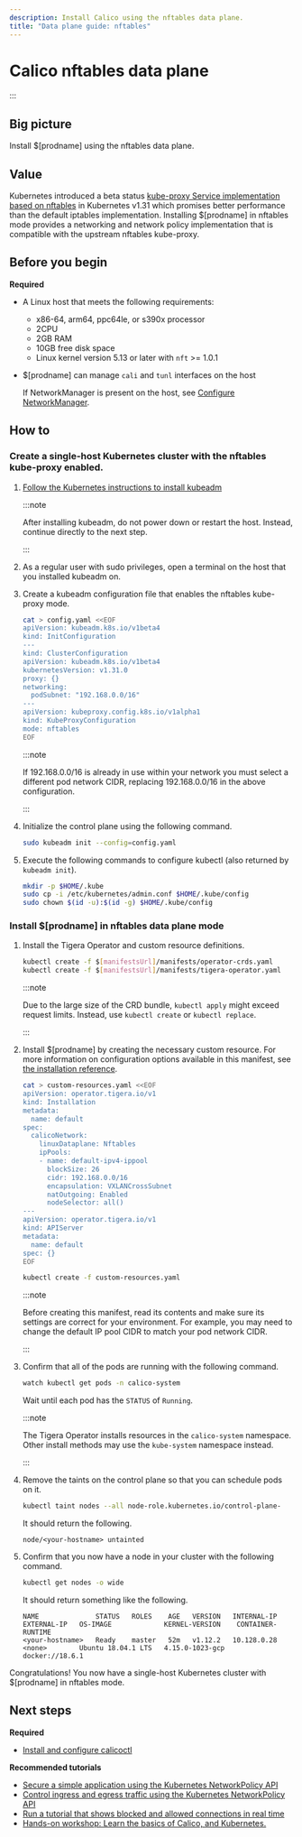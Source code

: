 ```yaml
---
description: Install Calico using the nftables data plane.
title: "Data plane guide: nftables"
---
```


# Calico nftables data plane

:::
## Big picture

Install $[prodname] using the nftables data plane.

## Value

Kubernetes introduced a beta status [kube-proxy Service implementation based on nftables](https://kubernetes.io/docs/reference/networking/virtual-ips/#proxy-mode-nftables)
in Kubernetes v1.31 which promises better performance than the default iptables implementation.
Installing $[prodname] in nftables mode provides a networking and network policy implementation that is compatible with the upstream nftables kube-proxy.

## Before you begin

**Required**

- A Linux host that meets the following requirements:

  - x86-64, arm64, ppc64le, or s390x processor
  - 2CPU
  - 2GB RAM
  - 10GB free disk space
  - Linux kernel version 5.13 or later with `nft` >= 1.0.1

- $[prodname] can manage `cali` and `tunl` interfaces on the host

  If NetworkManager is present on the host, see [Configure NetworkManager](../../operations/troubleshoot/troubleshooting.mdx#configure-networkmanager).

## How to

### Create a single-host Kubernetes cluster with the nftables kube-proxy enabled.

1. [Follow the Kubernetes instructions to install kubeadm](https://kubernetes.io/docs/setup/production-environment/tools/kubeadm/install-kubeadm/)

   :::note

   After installing kubeadm, do not power down or restart
   the host. Instead, continue directly to the next step.

   :::

1. As a regular user with sudo privileges, open a terminal on the host that you installed kubeadm on.

1. Create a kubeadm configuration file that enables the nftables kube-proxy mode.

   ```bash
   cat > config.yaml <<EOF
   apiVersion: kubeadm.k8s.io/v1beta4
   kind: InitConfiguration
   ---
   kind: ClusterConfiguration
   apiVersion: kubeadm.k8s.io/v1beta4
   kubernetesVersion: v1.31.0
   proxy: {}
   networking:
     podSubnet: "192.168.0.0/16"
   ---
   apiVersion: kubeproxy.config.k8s.io/v1alpha1
   kind: KubeProxyConfiguration
   mode: nftables
   EOF
   ```

   :::note

   If 192.168.0.0/16 is already in use within your network you must select a different pod network
   CIDR, replacing 192.168.0.0/16 in the above configuration.

   :::

1. Initialize the control plane using the following command.

   ```bash
   sudo kubeadm init --config=config.yaml
   ```

1. Execute the following commands to configure kubectl (also returned by `kubeadm init`).

   ```bash
   mkdir -p $HOME/.kube
   sudo cp -i /etc/kubernetes/admin.conf $HOME/.kube/config
   sudo chown $(id -u):$(id -g) $HOME/.kube/config
   ```

### Install $[prodname] in nftables data plane mode

1. Install the Tigera Operator and custom resource definitions.

   ```bash
   kubectl create -f $[manifestsUrl]/manifests/operator-crds.yaml
   kubectl create -f $[manifestsUrl]/manifests/tigera-operator.yaml
   ```

   :::note

   Due to the large size of the CRD bundle, `kubectl apply` might exceed request limits. Instead, use `kubectl create` or `kubectl replace`.

   :::

1. Install $[prodname] by creating the necessary custom resource. For more information on configuration options available in this manifest, see [the installation reference](../../reference/installation/api.mdx).

   ```bash
   cat > custom-resources.yaml <<EOF
   apiVersion: operator.tigera.io/v1
   kind: Installation
   metadata:
     name: default
   spec:
     calicoNetwork:
       linuxDataplane: Nftables
       ipPools:
       - name: default-ipv4-ippool
         blockSize: 26
         cidr: 192.168.0.0/16
         encapsulation: VXLANCrossSubnet
         natOutgoing: Enabled
         nodeSelector: all()
   ---
   apiVersion: operator.tigera.io/v1
   kind: APIServer
   metadata:
     name: default
   spec: {}
   EOF
   ```

   ```bash
   kubectl create -f custom-resources.yaml
   ```

   :::note

   Before creating this manifest, read its contents and make sure its settings are correct for your environment. For example,
   you may need to change the default IP pool CIDR to match your pod network CIDR.

   :::

1. Confirm that all of the pods are running with the following command.

   ```bash
   watch kubectl get pods -n calico-system
   ```

   Wait until each pod has the `STATUS` of `Running`.

   :::note

   The Tigera Operator installs resources in the `calico-system` namespace. Other install methods may use
   the `kube-system` namespace instead.

   :::

1. Remove the taints on the control plane so that you can schedule pods on it.

   ```bash
   kubectl taint nodes --all node-role.kubernetes.io/control-plane-
   ```

   It should return the following.

   ```
   node/<your-hostname> untainted
   ```

1. Confirm that you now have a node in your cluster with the following command.

   ```bash
   kubectl get nodes -o wide
   ```

   It should return something like the following.

   ```
   NAME              STATUS   ROLES    AGE   VERSION   INTERNAL-IP   EXTERNAL-IP   OS-IMAGE             KERNEL-VERSION    CONTAINER-RUNTIME
   <your-hostname>   Ready    master   52m   v1.12.2   10.128.0.28   <none>        Ubuntu 18.04.1 LTS   4.15.0-1023-gcp   docker://18.6.1
   ```

Congratulations! You now have a single-host Kubernetes cluster with $[prodname] in nftables mode.

## Next steps

**Required**

- [Install and configure calicoctl](../../operations/calicoctl/install.mdx)

**Recommended tutorials**

- [Secure a simple application using the Kubernetes NetworkPolicy API](../../network-policy/get-started/kubernetes-policy/kubernetes-policy-basic.mdx)
- [Control ingress and egress traffic using the Kubernetes NetworkPolicy API](../../network-policy/get-started/kubernetes-policy/kubernetes-policy-advanced.mdx)
- [Run a tutorial that shows blocked and allowed connections in real time](../../network-policy/get-started/kubernetes-policy/kubernetes-demo.mdx)
- [Hands-on workshop: Learn the basics of Calico, and Kubernetes.](https://www.tigera.io/tutorials/?_sf_s=Calico%20Basics)
